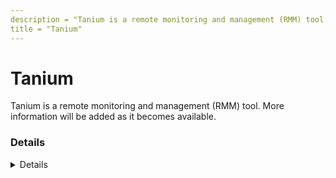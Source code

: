 ```yaml
---
description = "Tanium is a remote monitoring and management (RMM) tool. More information will be added as it becomes available."
title = "Tanium"
---
```




# Tanium

Tanium is a remote monitoring and management (RMM) tool. More information will be added as it becomes available.

### Details
<Details author={""}
         category={""}
         created={""}
         website={""}
         lastModified={"2-14-2024"}
         privileges={""}
         free={ false }
         verification={ false }
/>

#### Installation Paths
<Card code={ ["TaniumClient.exe", "TaniumCX.exe", "TaniumExecWrapper.exe", "TaniumFileInfo.exe", "TPowerShell.exe"] }/>





### Forensic Artifacts




#### Network Artifacts
<EuiSpacer size="xl"/>
<NetworkArtifactsTable data={ [{"Description": "Known remote domains", "Domains": ["cloud.tanium.com", "*.cloud.tanium.com"], "Ports": []}] }/>




### Detections
- Detects potential network activity of Tanium RMM tool
  - [Sigma Rule](https://github.com/magicsword-io/LOLRMM/blob/main/detections/sigma/tanium_network_sigma.yml)
- Detects potential processes activity of Tanium RMM tool
  - [Sigma Rule](https://github.com/magicsword-io/LOLRMM/blob/main/detections/sigma/tanium_processes_sigma.yml)

### References
- [https://help.tanium.com/bundle/ug_client_cloud/page/client/platform_connections.html](https://help.tanium.com/bundle/ug_client_cloud/page/client/platform_connections.html)

